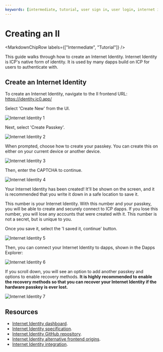 ```yaml
---
keywords: [intermediate, tutorial, user sign in, user login, internet identity]
---
```



# Creating an II

<MarkdownChipRow labels={["Intermediate", "Tutorial"]} />



This guide walks through how to create an Internet Identity. Internet Identity is ICP's native form of identity. It is used by many dapps build on ICP for users to authenticate with.

## Create an Internet Identity

To create an Internet Identity, navigate to the II frontend URL: https://identity.ic0.app/

Select 'Create New' from the UI.

![Internet Identity 1](./_attachments/II_mainnet1.png)

Next, select 'Create Passkey'.

![Internet Identity 2](./_attachments/II_mainnet2.png)

When prompted, choose how to create your passkey. You can create this on either on your current device or another device.

![Internet Identity 3](./_attachments/II_mainnet3.png)

Then, enter the CAPTCHA to continue.

![Internet Identity 4](./_attachments/II_mainnet4.png)

Your Internet Identity has been created! It'll be shown on the screen, and it is recommended that you write it down in a safe location to save it.

This number is your Internet Identity. With this number and your passkey, you will be able to create and securely connect to ICP dapps. If you lose this number, you will lose any accounts that were created with it. This number is not a secret, but is unique to you.

Once you save it, select the 'I saved it, continue' button.

![Internet Identity 5](./_attachments/II_mainnet5.png)

Then, you can connect your Internet Identity to dapps, shown in the Dapps Explorer:

![Internet Identity 6](./_attachments/II_mainnet6.png)

If you scroll down, you will see an option to add another passkey and options to enable recovery methods. **It is highly recommended to enable the recovery methods so that you can recover your Internet Identity if the hardware passkey is ever lost.**

![Internet Identity 7](./_attachments/II_mainnet7.png)

## Resources

- [Internet Identity dashboard](https://identity.ic0.app/).
- [Internet Identity specification](/docs/references/ii-spec).
- [Internet Identity GitHub repository](https://github.com/dfinity/internet-identity).
- [Internet Identity alternative frontend origins](/docs/building-apps/authentication/alternative-origins).
- [Internet Identity integration](/docs/building-apps/authentication/integrate-internet-identity).
